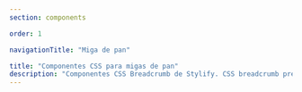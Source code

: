 ```yaml
---
section: components

order: 1

navigationTitle: "Miga de pan"

title: "Componentes CSS para migas de pan"
description: "Componentes CSS Breadcrumb de Stylify. CSS breadcrumb preparado para tu próximo proyecto web. Copy&Paste, sin framework CSS"
---
```


<InteractivePreview
	class="margin-bottom:48px"
	min-height="200"
	title="Miga de pan"
	htmlSnippet="components/breadcrumb"
/>
